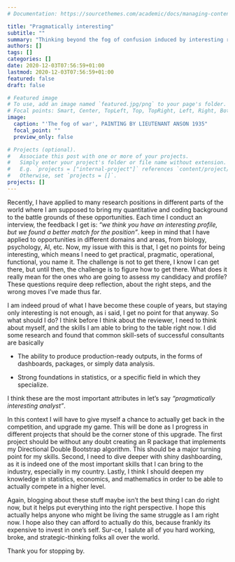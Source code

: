 ```yaml
---
# Documentation: https://sourcethemes.com/academic/docs/managing-content/

title: "Pragmatically interesting"
subtitle: ""
summary: "Thinking beyond the fog of confusion induced by interesting rejections: fighting mediocrity with strategy and reflection."
authors: []
tags: []
categories: []
date: 2020-12-03T07:56:59+01:00
lastmod: 2020-12-03T07:56:59+01:00
featured: false
draft: false

# Featured image
# To use, add an image named `featured.jpg/png` to your page's folder.
# Focal points: Smart, Center, TopLeft, Top, TopRight, Left, Right, BottomLeft, Bottom, BottomRight.
image:
  caption: "'The fog of war', PAINTING BY LIEUTENANT ANSON 1935"
  focal_point: ""
  preview_only: false

# Projects (optional).
#   Associate this post with one or more of your projects.
#   Simply enter your project's folder or file name without extension.
#   E.g. `projects = ["internal-project"]` references `content/project/deep-learning/index.md`.
#   Otherwise, set `projects = []`.
projects: []
---
```


Recently, I have applied to many research positions in different parts of the world where I am supposed to bring my quantitative and coding background to the battle grounds of these opportunities. Each time I conduct an interview, the feedback I get is: *"we think you have an interesting profile, but we found a better match for the position"*. keep in mind that I have applied to opportunities in different domains and areas, from biology, psychology, AI, etc. Now, my issue with this is that, I get no points for being interesting, which means I need to get practical, pragmatic, operational, functional, you name it. The challenge is not to get there, I know I can get there, but until then, the challenge is to figure how to get there. What does it really mean for the ones who are going to assess my candidacy and profile? These questions require deep reflection, about the right steps, and the wrong moves I've made thus far. 

I am indeed proud of what I have become these couple of years, but staying only interesting is not enough, as i said, I get no point for that anyway. So what should I do? I think before I think about the reviewer, I need to think about myself, and the skills I am able to bring to the table right now. I did some research and found that common skill-sets of successful consultants are basically 

* The ability to produce production-ready outputs, in the forms of dashboards, packages, or simply data analysis. 

* Strong foundations in statistics, or a specific field in which they specialize.

I think these are the most important attributes in let's say *"pragmatically interesting analyst"*. 

In this context I will have to give myself a chance to actually get back in the competition, and upgrade my game. This will be done as I progress in different projects that should be the corner stone of this upgrade. The first project should be without any doubt creating an R package that implements my Directional Double Bootstrap algorithm. This should be a major turning point for my skills. Second, I need to dive deeper with shiny dashboarding, as it is indeed one of the most important skills that I can bring to the industry, especially in my country. Lastly, I think I should deepen my knowledge in statistics, economics, and mathematics in order to be able to actually compete in a higher level.

Again, blogging about these stuff maybe isn't the best thing I can do right now, but it helps put everything into the right perspective. I hope this actually helps anyone who might be living the same struggle as I am right now. I hope also they can afford to actually do this, because frankly its expensive to invest in one's self. Sur-ce, I salute all of you hard working, broke, and strategic-thinking folks all over the world.

Thank you for stopping by.